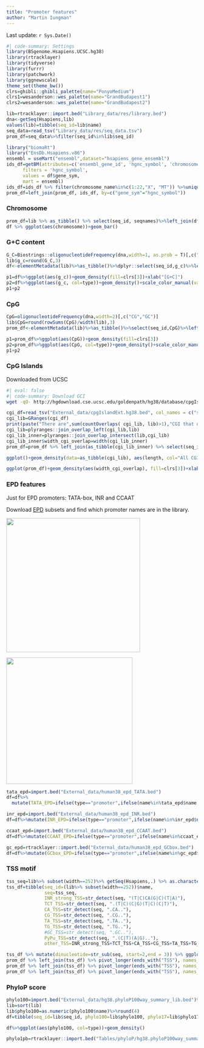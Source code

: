 ```yaml
---
title: "Promoter features"
author: "Martin Iungman"
---
```


Last update: `r Sys.Date()`

```r
#| code-summary: Settings
library(BSgenome.Hsapiens.UCSC.hg38)
library(rtracklayer)
library(tidyverse)
library(furrr)
library(patchwork)
library(ggnewscale)
theme_set(theme_bw())
clrs=ghibli::ghibli_palette(name="PonyoMedium")
clrs1=wesanderson::wes_palette(name="GrandBudapest1")
clrs2=wesanderson::wes_palette(name="GrandBudapest2")
```

```r
lib=rtracklayer::import.bed("Library_data/res/library.bed")
dna<-getSeq(Hsapiens,lib)
values(lib)=tibble(seq_id=lib$name)
seq_data=read_tsv("Library_data/res/seq_data.tsv")
prom_df=seq_data%>%filter(seq_id%in%lib$seq_id)
```

```r
library("biomaRt")
library("EnsDb.Hsapiens.v86")
ensembl = useMart("ensembl",dataset="hsapiens_gene_ensembl")
ids_df=getBM(attributes=c('ensembl_gene_id', 'hgnc_symbol', 'chromosome_name'), 
      filters = 'hgnc_symbol', 
      values = df$gene_sym, 
      mart = ensembl)
ids_df=ids_df %>% filter(chromosome_name%in%c(1:22,"X", "MT")) %>%unique()%>% group_by(hgnc_symbol) %>% filter(ensembl_gene_id==sample(ensembl_gene_id, 1)) %>% select(-chromosome_name)
prom_df=left_join(prom_df, ids_df, by=c("gene_sym"="hgnc_symbol"))
```

### Chromosome

```r
prom_df=lib %>% as_tibble() %>% select(seq_id, seqnames)%>%left_join(df,.) %>% rename(chromosome=seqnames)
df %>% ggplot(aes(chromosome))+geom_bar()
```

### G+C content

```r
G_C=Biostrings::oligonucleotideFrequency(dna,width=1, as.prob = T)[,c("C","G")]%>%rowSums()
lib$g_c=round(G_C,3)
df<-elementMetadata(lib)%>%as_tibble()%>%dplyr::select(seq_id,g_c)%>%left_join(df,.)
```

```r
p1=df%>%ggplot(aes(g_c))+geom_density(fill=clrs[3])+xlab("[G+C]")
p2=df%>%ggplot(aes(g_c, col=type))+geom_density()+scale_color_manual(values=clrs[c(2,4,6)])+xlab("G+C (%)")
p1+p2
```

### CpG

```r
CpG=oligonucleotideFrequency(dna,width=2)[,c("CG","GC")]
lib$CpG=round(rowSums(CpG)/width(lib),3)
prom_df<-elementMetadata(lib)%>%as_tibble()%>%select(seq_id,CpG)%>%left_join(prom_df,.)
```

```r
p1=prom_df%>%ggplot(aes(CpG))+geom_density(fill=clrs[3])
p2=prom_df%>%ggplot(aes(CpG, col=type))+geom_density()+scale_color_manual(values=clrs[c(2,4,6)])+xlab("CpG (%)")
p1+p2
```

### CpG Islands

Downloaded from UCSC

```bash
#| eval: false
#| code-summary: Download GCI
wget -qO- http://hgdownload.cse.ucsc.edu/goldenpath/hg38/database/cpgIslandExt.txt.gz    | gunzip -c    | awk 'BEGIN{ OFS="\t"; }{ print $2, $3, $4, $5$6, $7, $8, $9, $10, $11, $12 }'   > External_data/cpgIslandExt.hg38.bed

```

```r
cgi_df=read_tsv("External_data/cpgIslandExt.hg38.bed", col_names = c("seqname", "start","end", "cgi_name", "length", "cpgNum","gcNum","perCpG", "perGC", "obsExp")) 
cgi_lib=GRanges(cgi_df)
print(paste("There are",sum(countOverlaps( cgi_lib, lib)>1),"CGI that overlap more than one promoter"))
cgi_lib=plyranges::join_overlap_left(cgi_lib,lib)
cgi_lib_inner=plyranges::join_overlap_intersect(lib,cgi_lib)
cgi_lib_inner$width_cgi_overlap=width(cgi_lib_inner)
prom_df=prom_df %>% left_join(as_tibble(cgi_lib_inner) %>% select(seq_id, width_cgi_overlap)) %>% mutate(width_cgi_overlap=replace_na(width_cgi_overlap,0)) %>% group_by(seq_id) %>% mutate(width_cgi_overlap=sum(width_cgi_overlap)) %>% unique() %>% mutate(CGI=width_cgi_overlap>100)
```

```r
ggplot()+geom_density(data=as_tibble(cgi_lib), aes(length, col="All CGI"))+geom_density(data=as_tibble(cgi_lib_inner), mapping=aes(x=length, col="Library overlapping CGI"))+scale_x_log10()+xlab("CGI length (min 200pb)")+labs(legend="")+scale_color_manual(values = c("All CGI"=clrs[2], "Library overlapping CGI"=clrs[3]))
```

```r
ggplot(prom_df)+geom_density(aes(width_cgi_overlap), fill=clrs[3])+xlab("CGI-promoter overlap (pb)")
```

### EPD features

Just for EPD promoters: TATA-box, INR and CCAAT

Download [EPD](https://epd.epfl.ch/EPDnew_select.php) subsets and find which promoter names are in the library.

![](../../Images/paste-4B130259.png){width="352"}

![](../../Images/paste-9CDB619F.png){width="332"}

```r
tata_epd=import.bed("External_data/human38_epd_TATA.bed")
df=df%>%
  mutate(TATA_EPD=ifelse(type=="promoter",ifelse(name%in%tata_epd$name, T,F),NA))

inr_epd=import.bed("External_data/human38_epd_INR.bed")
df=df%>%mutate(INR_EPD=ifelse(type=="promoter",ifelse(name%in%inr_epd$name, T,F),NA))

ccaat_epd=import.bed("External_data/human38_epd_CCAAT.bed")
df=df%>%mutate(CCAAT_EPD=ifelse(type=="promoter",ifelse(name%in%ccaat_epd$name, T,F),NA))

gc_epd=rtracklayer::import.bed("External_data/human38_epd_GCbox.bed")
df=df%>%mutate(GCbox_EPD=ifelse(type=="promoter",ifelse(name%in%gc_epd$name, T,F),NA))

```

### TSS motif

```r
tss_seq=lib%>% subset(width==252)%>% getSeq(Hsapiens,.) %>% as.character() %>% str_extract(".{18}$") %>% str_extract("^.{5}")
tss_df=tibble(seq_id=(lib%>% subset(width==252))$name, 
              seq=tss_seq, 
              INR_strong_TSS=str_detect(seq, "(T|C)CA(G|C)(T|A)"), 
              TCT_TSS=str_detect(seq, ".(T|C)(C|G)(T|C)(C|T)"), 
              CA_TSS=str_detect(seq, ".CA.."), 
              CG_TSS=str_detect(seq, ".CG.."), 
              TA_TSS=str_detect(seq, ".TA.."), 
              TG_TSS=str_detect(seq, ".TG.."),
              #GC_TSS=str_detect(seq, ".GC.."),
              PyPu_TSS=str_detect(seq, ".(C|T)(A|G).."),
              other_TSS=INR_strong_TSS+TCT_TSS+CA_TSS+CG_TSS+TA_TSS+TG_TSS+INR_weak_TSS==0)

tss_df %>% mutate(dinucleotide=str_sub(seq, start=2,end = 3)) %>% ggplot(aes(dinucleotide %>% fct_infreq()))+geom_bar()+xlab("TSS dinucleotide")
prom_df %>% left_join(tss_df) %>% pivot_longer(ends_with("TSS"), names_to = "motif", values_to = "presence") %>% mutate(motif=str_remove(motif, "_TSS"))%>% ggplot(aes(motif, fill=presence))+geom_bar()
prom_df %>% left_join(tss_df) %>% pivot_longer(ends_with("TSS"), names_to = "motif", values_to = "presence") %>% ggplot(aes(fill=presence, x=CGI))+geom_bar(position = "fill")+facet_wrap(~motif)
prom_df %>% left_join(tss_df) %>% pivot_longer(ends_with("TSS"), names_to = "motif", values_to = "presence") %>% ggplot(aes(fill=presence, x=prom_index_g))+geom_bar(position = "fill")+facet_wrap(~motif)
```

### PhyloP score

```r
phylo100=import.bed("External_data/hg38.phyloP100way_summary_lib.bed")%>%sort()
lib=sort(lib)
lib$phylo100=as.numeric(phylo100$name)%>%round(4)
df=tibble(seq_id=lib$seq_id, phylo100=lib$phylo100, phylo17=lib$phylo17, phastcons100=lib$phastcons100)%>%left_join(df,., by="seq_id")

df%>%ggplot(aes(phylo100, col=type))+geom_density()
```

```r
phylo1pb=rtracklayer::import.bed("Tables/phyloP/hg38.phyloP100way_summary_lib_1bp.bed")

```
